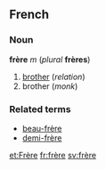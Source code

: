 ==French==
===Noun===
'''frère''' ''m'' (''plural'' '''frères''')

#[[brother]] (''relation'')
#brother (''monk'')

===Related terms===
*[[beau-frère]]
*[[demi-frère]]

[[et:Frère]]
[[fr:frère]]
[[sv:frère]]